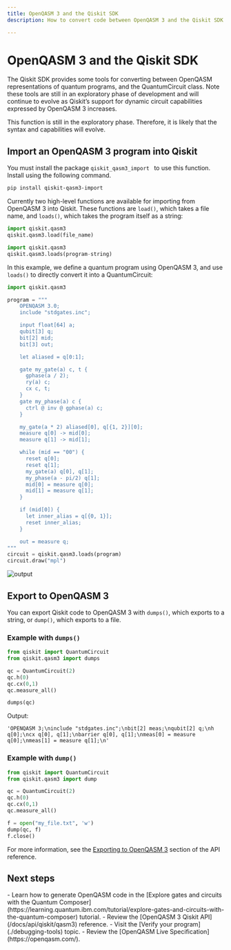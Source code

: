 ```yaml
---
title: OpenQASM 3 and the Qiskit SDK
description: How to convert code between OpenQASM 3 and the Qiskit SDK.

---
```


# OpenQASM 3 and the Qiskit SDK

The Qiskit SDK provides some tools for converting between OpenQASM representations of quantum programs, and the QuantumCircuit class. Note these tools are still in an exploratory phase of development and will continue to evolve as Qiskit’s support for dynamic circuit capabilities expressed by OpenQASM 3 increases.

<Admonition type="note">
This function is still in the exploratory phase.  Therefore, it is likely that the syntax and capabilities will evolve.
</Admonition> 

## Import an OpenQASM 3 program into Qiskit

You must install the package `qiskit_qasm3_import ` to use this function. Install using the following command.

```bash
pip install qiskit-qasm3-import
```

Currently two high-level functions are available for importing from OpenQASM 3 into Qiskit. These functions are `load()`, which takes a file name, and `loads()`, which takes the program itself as a string: 


```python
import qiskit.qasm3
qiskit.qasm3.load(file_name)
```

```python
import qiskit.qasm3
qiskit.qasm3.loads(program-string)
```


In this example, we define a quantum program using OpenQASM 3, and use `loads()` to directly convert it into a QuantumCircuit:

```python
import qiskit.qasm3

program = """
    OPENQASM 3.0;
    include "stdgates.inc";

    input float[64] a;
    qubit[3] q;
    bit[2] mid;
    bit[3] out;

    let aliased = q[0:1];

    gate my_gate(a) c, t {
      gphase(a / 2);
      ry(a) c;
      cx c, t;
    }
    gate my_phase(a) c {
      ctrl @ inv @ gphase(a) c;
    }

    my_gate(a * 2) aliased[0], q[{1, 2}][0];
    measure q[0] -> mid[0];
    measure q[1] -> mid[1];

    while (mid == "00") {
      reset q[0];
      reset q[1];
      my_gate(a) q[0], q[1];
      my_phase(a - pi/2) q[1];
      mid[0] = measure q[0];
      mid[1] = measure q[1];
    }

    if (mid[0]) {
      let inner_alias = q[{0, 1}];
      reset inner_alias;
    }

    out = measure q;
"""
circuit = qiskit.qasm3.loads(program)
circuit.draw("mpl")
```
![output](/docs/images/guides/interoperate-qiskit-qasm3/qasm3circ-qiskit-1.0.avif)

## Export to OpenQASM 3

You can export Qiskit code to OpenQASM 3 with `dumps()`, which exports to a string, or `dump()`, which exports to a file. 

### Example with `dumps()`

```python
from qiskit import QuantumCircuit
from qiskit.qasm3 import dumps

qc = QuantumCircuit(2)
qc.h(0)
qc.cx(0,1)
qc.measure_all()

dumps(qc)
```
Output:

`'OPENQASM 3;\ninclude "stdgates.inc";\nbit[2] meas;\nqubit[2] q;\nh q[0];\ncx q[0], q[1];\nbarrier q[0], q[1];\nmeas[0] = measure q[0];\nmeas[1] = measure q[1];\n'`

### Example with `dump()`

```python
from qiskit import QuantumCircuit
from qiskit.qasm3 import dump

qc = QuantumCircuit(2)
qc.h(0)
qc.cx(0,1)
qc.measure_all()

f = open("my_file.txt", 'w')
dump(qc, f)
f.close()
```
For more information, see the [Exporting to OpenQASM 3](/docs/api/qiskit/qasm3#exporting-to-openqasm-3) section of the API reference.


## Next steps 

<Admonition type="tip" title="Recommendations">
    - Learn how to generate OpenQASM code in the [Explore gates and circuits with the Quantum Composer](https://learning.quantum.ibm.com/tutorial/explore-gates-and-circuits-with-the-quantum-composer) tutorial.
    - Review the [OpenQASM 3 Qiskit API](/docs/api/qiskit/qasm3) reference.
    - Visit the [Verify your program](./debugging-tools) topic.
    - Review the [OpenQASM Live Specification](https://openqasm.com/).
</Admonition>
